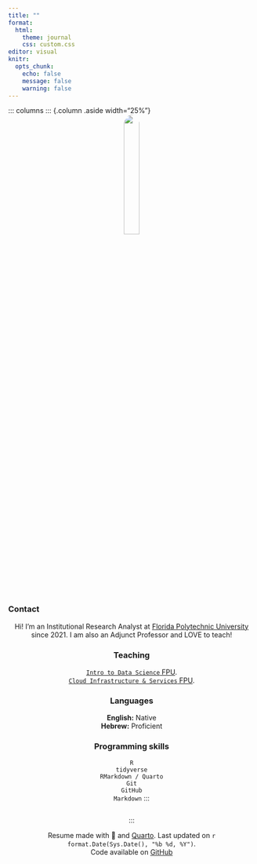 ```yaml
---
title: ""
format: 
  html:
    theme: journal
    css: custom.css
editor: visual
knitr:
  opts_chunk: 
    echo: false
    message: false
    warning: false
---
```


<!-- Sidebar -->

::: columns
::: {.column .aside width="25%"}
<center><a href='https://orelyoshia.github.io/' target='_blank'> ![](images/oy_headshot.jfif){width="25%" style="border-radius: 50%;"}</center>

</a>

### Contact

<center><span style="font-size: 1.5em;"> <a href='https://orelyoshia.github.io/' target='_blank'><i class="fa fa-home"></i></a> <a href='https://github.com/orelyoshia' target='_blank'><i class="fa-brands fa-github"></i></a> <a href='mailto:orelyoshia11@gmail.com'><i class="fa fa-envelope"></i></a> 

</span>

Hi! I'm an Institutional Research Analyst at [Florida Polytechnic University](https://floridapoly.edu/) since 2021. I am also an Adjunct Professor and LOVE to teach!


### Teaching

<i class="fas fa-chalkboard-teacher"></i> [`Intro to Data Science` FPU](http://floridapolytechnic.catalog.acalog.com/preview_program.php?catoid=26&poid=1126). <br> <i class="fas fa-chalkboard-teacher"></i> [`Cloud Infrastructure & Services` FPU  ](http://floridapolytechnic.catalog.acalog.com/preview_program.php?catoid=26&poid=1126).

### Languages

**English:** Native <br> **Hebrew:** Proficient


### Programming skills

<i class="fab fa-r-project"></i> `R` <br> <i class="fa fa-area-chart" aria-hidden="true"></i> `tidyverse` <br> <i class="fab fa-markdown"></i> `RMarkdown / Quarto` <br> <i class="fas fa-code-branch"></i> `Git` <br> <i class="fab fa-github"></i> `GitHub` <br> <i class="fab fa-markdown"></i> `Markdown`
:::

::: {.column width="5%"}
:::

::: {.column width="70%"}
<!-- Functions -->


:::
:::

<!-- footer -->

<p class="footer">

Resume made with 💜 and [Quarto](https://quarto.org/). Last updated on `r format.Date(Sys.Date(), "%b %d, %Y")`. <br> Code available on <i class="fa-brands fa-github"></i> [GitHub](https://github.com/orelyoshia/)

</p>

```{=html}
<script src="https://kit.fontawesome.com/1bb720cc6f.js" crossorigin="anonymous"></script>
```